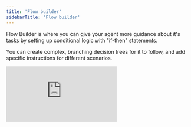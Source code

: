 ```yaml
---
title: 'Flow builder'
sidebarTitle: 'Flow builder'
---
```


Flow Builder is where you can give your agent more guidance about it's tasks by setting up conditional logic with "if-then" statements.

You can create complex, branching decision trees for it to follow, and add specific instructions for different scenarios.

<div
  style={{
    width: '100%',
    position: 'relative',
    paddingTop: '61.46%',
  }}>
  <iframe
    src="https://fast.wistia.com/embed/medias/n8yuuniqqf"
    frameBorder="0"
    style={{
      position: 'absolute',
      top: 0,left: 0, width: '100%', height: '100%',
      borderRadius: '10px',
    }}/>
</div>